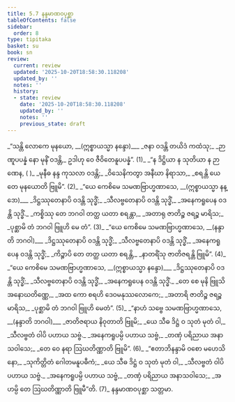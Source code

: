 ```yaml
---
title: 5.7 နန္ဒမာဏဝပုစ္ဆာ
tableOfContents: false
sidebar:
  order: 8
type: tipitaka
basket: su
book: sn
review:
  current: review
  updated: '2025-10-20T18:58:30.118208'
  updated_by: ''
  notes: ''
  history:
  - state: review
    date: '2025-10-20T18:58:30.118208'
    updated_by: ''
    notes: ''
    previous_state: draft
---
```



<DynamicBreadcrumb />


<ReviewStatus review={frontmatter.review} showDetails={true} />

<HypothesisAnnotation frontmatter={frontmatter} />

<Division number="1084" book="sn" e="ch" v="18" p="441">

<Paragraph number="1272" type="verses" book="sn">
_“သန္တိ လောကေ မုနယော, __(ဣစ္စာယသ္မာ နန္ဒော)___  
_ဇနာ ဝဒန္တိ တယိဒံ ကထံသု;_  
_ဉာဏူပပန္နံ နော မုနိံ ဝဒန္တိ,_  
ဥဒါဟု ဝေ ဇီဝိတေနူပပန္နံ”. (1)_  

</Paragraph>

</Division>
<Division number="1085" book="sn" e="ch" v="18" p="441">

<Paragraph number="1273" type="verses" book="sn">
_“န ဒိဋ္ဌိယာ န သုတိယာ န ဉာဏေန, ( )_  
_မုနီဓ နန္ဒ ကုသလာ ဝဒန္တိ;_  
_ဝိသေနိကတွာ အနီဃာ နိရာသာ,_  
_စရန္တိ ယေ တေ မုနယောတိ ဗြူမိ”. (2)_  

</Paragraph>

</Division>
<Division number="1086" book="sn" e="ch" v="18" p="441">

<Paragraph number="1274" type="verses" book="sn">
_“ယေ ကေစိမေ သမဏဗြာဟ္မဏာသေ, __(ဣစ္စာယသ္မာ နန္ဒော)___  
_ဒိဋ္ဌဿုတေနာပိ ဝဒန္တိ သုဒ္ဓိံ;_  
_သီလဗ္ဗတေနာပိ ဝဒန္တိ သုဒ္ဓိံ,_  
_အနေကရူပေန ဝဒန္တိ သုဒ္ဓိံ._  

</Paragraph>

<Paragraph number="1275" type="verses" book="sn">
_ကစ္စိဿု တေ ဘဂဝါ တတ္ထ ယတာ စရန္တာ,_  
_အတာရု ဇာတိဉ္စ ဇရဉ္စ မာရိသ;_  
_ပုစ္ဆာမိ တံ ဘဂဝါ ဗြူဟိ မေ တံ”. (3)_  

</Paragraph>

</Division>
<Division number="1087" book="sn" e="ch" v="18" p="442">

<Paragraph number="1276" type="verses" book="sn">
_“ယေ ကေစိမေ သမဏဗြာဟ္မဏာသေ, __(နန္ဒာတိ ဘဂဝါ)___  
_ဒိဋ္ဌဿုတေနာပိ ဝဒန္တိ သုဒ္ဓိံ;_  
_သီလဗ္ဗတေနာပိ ဝဒန္တိ သုဒ္ဓိံ,_  
_အနေကရူပေန ဝဒန္တိ သုဒ္ဓိံ;_  
_ကိဉ္စာပိ တေ တတ္ထ ယတာ စရန္တိ,_  
_နာတရိံသု ဇာတိဇရန္တိ ဗြူမိ”. (4)_  

</Paragraph>

</Division>
<Division number="1088" book="sn" e="ch" v="18" p="442">

<Paragraph number="1277" type="verses" book="sn">
_“ယေ ကေစိမေ သမဏဗြာဟ္မဏာသေ, __(ဣစ္စာယသ္မာ နန္ဒော)___  
_ဒိဋ္ဌဿုတေနာပိ ဝဒန္တိ သုဒ္ဓိံ;_  
_သီလဗ္ဗတေနာပိ ဝဒန္တိ သုဒ္ဓိံ,_  
_အနေကရူပေန ဝဒန္တိ သုဒ္ဓိံ._  

</Paragraph>

<Paragraph number="1278" type="verses" book="sn">
_တေ စေ မုနိ ဗြူသိ အနောဃတိဏ္ဏေ,_  
_အထ ကော စရဟိ ဒေဝမနုဿလောကေ;_  
_အတာရိ ဇာတိဉ္စ ဇရဉ္စ မာရိသ,_  
_ပုစ္ဆာမိ တံ ဘဂဝါ ဗြူဟိ မေတံ”. (5)_  

</Paragraph>

</Division>
<Division number="1089" book="sn" e="ch" v="18" p="442">

<Paragraph number="1279" type="verses" book="sn">
_“နာဟံ သဗ္ဗေ သမဏဗြာဟ္မဏာသေ, __(နန္ဒာတိ ဘဂဝါ)___  
_ဇာတိဇရာယ နိဝုတာတိ ဗြူမိ;_  
_ယေ သီဓ ဒိဋ္ဌံ ဝ သုတံ မုတံ ဝါ,_  
_သီလဗ္ဗတံ ဝါပိ ပဟာယ သဗ္ဗံ._  

</Paragraph>

<Paragraph number="1280" type="verses" book="sn">
_အနေကရူပမ္ပိ ပဟာယ သဗ္ဗံ,_  
_တဏှံ ပရိညာယ အနာသဝါသေ;_  
_တေ ဝေ နရာ ဩဃတိဏ္ဏာတိ ဗြူမိ”. (6)_  

</Paragraph>

</Division>
<Division number="1090" book="sn" e="ch" v="18" p="442">

<Paragraph number="1281" type="verses" book="sn">
_“ဧတာဘိနန္ဒာမိ ဝစော မဟေသိနော,_  
_သုကိတ္တိတံ ဂေါတမနူပဓီကံ;_  
_ယေ သီဓ ဒိဋ္ဌံ ဝ သုတံ မုတံ ဝါ,_  
_သီလဗ္ဗတံ ဝါပိ ပဟာယ သဗ္ဗံ._  

</Paragraph>

<Paragraph number="1282" type="verses" book="sn">
_အနေကရူပမ္ပိ ပဟာယ သဗ္ဗံ,_  
_တဏှံ ပရိညာယ အနာသဝါသေ;_  
_အဟမ္ပိ တေ ဩဃတိဏ္ဏာတိ ဗြူမီ”တိ. (7)_  


</Paragraph>
</Division>

<Paragraph number="1283" type="center" book="sn">
နန္ဒမာဏဝပုစ္ဆာ သတ္တမာ.
</Paragraph>